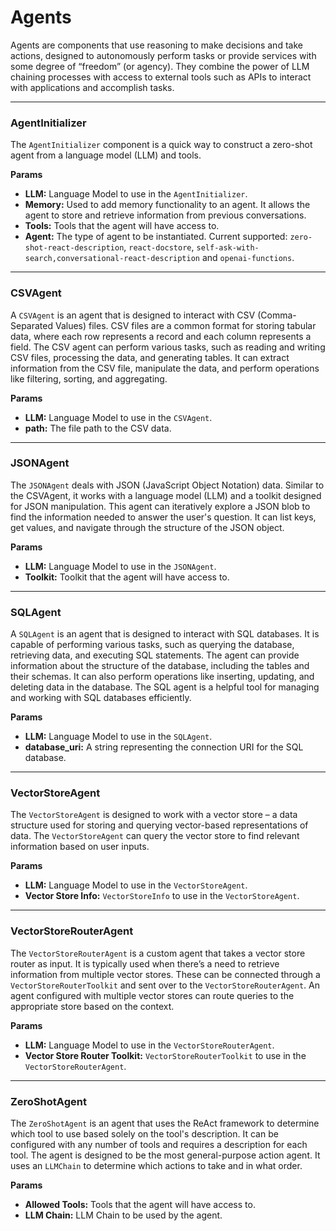 # Agents

Agents are components that use reasoning to make decisions and take actions, designed to autonomously perform tasks or provide services with some degree of “freedom” (or agency). They combine the power of LLM chaining processes with access to external tools such as APIs to interact with applications and accomplish tasks.

---

### AgentInitializer

The `AgentInitializer` component is a quick way to construct a zero-shot agent from a language model (LLM) and tools.

**Params**

- **LLM:** Language Model to use in the `AgentInitializer`.
- **Memory:** Used to add memory functionality to an agent. It allows the agent to store and retrieve information from previous conversations.
- **Tools:** Tools that the agent will have access to.
- **Agent:** The type of agent to be instantiated. Current supported: `zero-shot-react-description`, `react-docstore`, `self-ask-with-search,conversational-react-description` and `openai-functions`.

---

### CSVAgent

A `CSVAgent` is an agent that is designed to interact with CSV (Comma-Separated Values) files. CSV files are a common format for storing tabular data, where each row represents a record and each column represents a field. The CSV agent can perform various tasks, such as reading and writing CSV files, processing the data, and generating tables. It can extract information from the CSV file, manipulate the data, and perform operations like filtering, sorting, and aggregating.

**Params**

- **LLM:** Language Model to use in the `CSVAgent`.
- **path:** The file path to the CSV data.

---

### JSONAgent

The `JSONAgent` deals with JSON (JavaScript Object Notation) data. Similar to the CSVAgent, it works with a language model (LLM) and a toolkit designed for JSON manipulation. This agent can iteratively explore a JSON blob to find the information needed to answer the user's question. It can list keys, get values, and navigate through the structure of the JSON object.

**Params**

- **LLM:** Language Model to use in the `JSONAgent`.
- **Toolkit:** Toolkit that the agent will have access to.

---

### SQLAgent

A `SQLAgent` is an agent that is designed to interact with SQL databases. It is capable of performing various tasks, such as querying the database, retrieving data, and executing SQL statements. The agent can provide information about the structure of the database, including the tables and their schemas. It can also perform operations like inserting, updating, and deleting data in the database. The SQL agent is a helpful tool for managing and working with SQL databases efficiently.

**Params**

- **LLM:** Language Model to use in the `SQLAgent`.
- **database_uri:** A string representing the connection URI for the SQL database.

---

### VectorStoreAgent

The `VectorStoreAgent` is designed to work with a vector store – a data structure used for storing and querying vector-based representations of data. The `VectorStoreAgent` can query the vector store to find relevant information based on user inputs.

**Params**

- **LLM:** Language Model to use in the `VectorStoreAgent`.
- **Vector Store Info:** `VectorStoreInfo` to use in the `VectorStoreAgent`.

---

### VectorStoreRouterAgent

The `VectorStoreRouterAgent` is a custom agent that takes a vector store router as input. It is typically used when there’s a need to retrieve information from multiple vector stores. These can be connected through a `VectorStoreRouterToolkit` and sent over to the `VectorStoreRouterAgent`. An agent configured with multiple vector stores can route queries to the appropriate store based on the context.

**Params**

- **LLM:** Language Model to use in the `VectorStoreRouterAgent`.
- **Vector Store Router Toolkit:** `VectorStoreRouterToolkit` to use in the `VectorStoreRouterAgent`.

---

### ZeroShotAgent

The `ZeroShotAgent` is an agent that uses the ReAct framework to determine which tool to use based solely on the tool's description. It can be configured with any number of tools and requires a description for each tool. The agent is designed to be the most general-purpose action agent. It uses an `LLMChain` to determine which actions to take and in what order.

**Params**

- **Allowed Tools:** Tools that the agent will have access to.
- **LLM Chain:** LLM Chain to be used by the agent.
